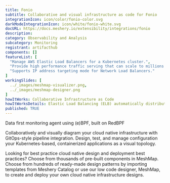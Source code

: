 ```yaml
---
title: Fonio
subtitle: Collaborative and visual infrastructure as code for Fonio
integrationIcon: icon/color/fonio-color.svg
darkModeIntegrationIcon: icon/white/fonio-white.svg
docURL: https://docs.meshery.io/extensibility/integrations/fonio
description: 
category: Observability and Analysis
subcategory: Monitoring
registrant: artifacthub
components: []
featureList: [
  "Manage AWS Elastic Load Balancers for a Kubernetes cluster.",
  "Provide high performance traffic serving that can scale to millions of requests per second.",
  "Supports IP address targeting mode for Network Load Balancers."
]
workingSlides: [
  ../_images/meshmap-visualizer.png,
  ../_images/meshmap-designer.png
]
howItWorks: Collaborative Infrastructure as Code
howItWorksDetails: Elastic Load Balancing (ELB) automatically distributes incoming application traffic across multiple targets and virtual appliances in one or more Availability Zones (AZs).
published: TRUE
---
```

<p>
Data first monitoring agent using (e)BPF, built on RedBPF
</p>
<p>
    Collaboratively and visually diagram your cloud native infrastructure with GitOps-style pipeline integration. Design, test, and manage configuration your Kubernetes-based, containerized applications as a visual topology.
</p>
<p>
    Looking for best practice cloud native design and deployment best practices? Choose from thousands of pre-built components in MeshMap. Choose from hundreds of ready-made design patterns by importing templates from Meshery Catalog or use our low code designer, MeshMap, to create and deploy your own cloud native infrastructure designs.
</p>
